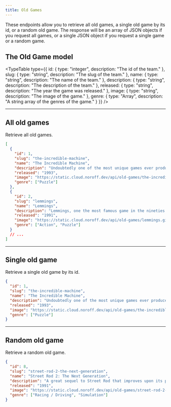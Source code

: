 ```yaml
---
title: Old Games
---
```



These endpoints allow you to retrieve all old games, a single old game by its id, or a random old game. The response will be an array of JSON objects if you request all games, or a single JSON object if you request a single game or a random game.

## The Old Game model

<TypeTable
  type={{
    id: { type: "integer", description: "The id of the team." },
    slug: { type: "string", description: "The slug of the team." },
    name: { type: "string", description: "The name of the team." },
    description: { type: "string", description: "The description of the team." },
    released: { type: "string", description: "The year the game was released." },
    image: { type: "string", description: "The image of the game." },
    genre: { type: "Array<string>", description: "A string array of the genres of the game." }
  }}
/>

<Hr />

## All old games

<EndpointDetails path="/old-games" />

Retrieve all old games.

```json title="Response"
[
  {
    "id": 1,
    "slug": "the-incredible-machine",
    "name": "The Incredible Machine",
    "description": "Undoubtedly one of the most unique games ever produced for the PC, The Incredible Machines 1 is a dream come true for anyone who as a child likes to tinker with gadgets and toys. It is a puzzle game par excellence and beyond: you have to use wacky gadgets and tools given for each level to accomplish objectives. Puzzles start out relaxing and get fiendish very quickly, as later levels require not only ingenuity but also precise timing. A true classic.",
    "released": "1993",
    "image": "https://static.cloud.noroff.dev/api/old-games/the-incredible-machine.png",,
    "genre": ["Puzzle"]
  },
  {
    "id": 2,
    "slug": "lemmings",
    "name": "Lemmings",
    "description": "Lemmings, one the most famous game in the nineties. You are in charge of a group of lemmings on their way to their home. Inspired from the legend of the dumb lemming running straight in to danger, the lemmings pop from a portal and walk straight until they find an obstacle. The goal is to build a way to the exit with minimum casualties along the way. Of course dangers are everywhere : pitfall, traps, cliffs, etc...   Hopefully, the lemmings are able to make a lot of things, but you have to tell them to do it. Lemmings can make their fellow friends stop and turn around, build bridges, use an umbrella to fall slowly and much more. With a clever use of the often limited number of abilities, you may lead the lemmings to the exit.",
    "released": "1991",
    "image": "https://static.cloud.noroff.dev/api/old-games/lemmings.gif",
    "genre": ["Action", "Puzzle"]
  }
  // ...
]
```

<Hr />

## Single old game

<EndpointDetails path="/old-games/<id>" />

Retrieve a single old game by its id.

```json title="Response"
{
  "id": 1,
  "slug": "the-incredible-machine",
  "name": "The Incredible Machine",
  "description": "Undoubtedly one of the most unique games ever produced for the PC, The Incredible Machines 1 is a dream come true for anyone who as a child likes to tinker with gadgets and toys. It is a puzzle game par excellence and beyond: you have to use wacky gadgets and tools given for each level to accomplish objectives. Puzzles start out relaxing and get fiendish very quickly, as later levels require not only ingenuity but also precise timing. A true classic.",
  "released": "1993",
  "image": "https://static.cloud.noroff.dev/api/old-games/the-incredible-machine.png",
  "genre": ["Puzzle"]
}
```

<Hr />

## Random old game

<EndpointDetails path="/old-games/random" />

Retrieve a random old game.

```json title="Response"
{
  "id": 8,
  "slug": "street-rod-2-the-next-generation",
  "name": "Street Rod 2: The Next Generation",
  "description": "A great sequel to Street Rod that improves upon its predecessor in every respect, Street Rod 2 features more and faster cars, more challenging courses, and new customization options that were added based on fans' input from the first game. Obviously following the proven 'if it ain't broke, don't fix it' school of though, California Dreams retains all the fun of Street Rod while adding many options. (Read my review of Street Rod for an overview of gameplay and objective-- both of which remain the same here). In addition to changing engine and transmission, you can now add fuel injector, add muffler mod's, and change the car's gear ratio.",
  "released": "1991",
  "image": "https://static.cloud.noroff.dev/api/old-games/street-rod-2-the-next-generation.gif",
  "genre": ["Racing / Driving", "Simulation"]
}
```
